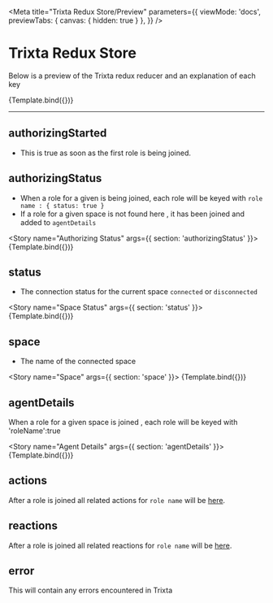 
<Meta title="Trixta Redux Store/Preview" parameters={{
    viewMode: 'docs',
    previewTabs: {
      canvas: { hidden: true }
     },
  }} />

# Trixta Redux Store

Below is a preview of the Trixta redux reducer and an explanation of each key

<Story name="Trixta State">{Template.bind({})}</Story>

---

## authorizingStarted

- This is true as soon as the first role is being joined.

## authorizingStatus

- When a role for a given is being joined, each role will be keyed with ```role name : { status: true }```
- If a role for a given space is not found here , it has been joined and added to `agentDetails`

<Story name="Authorizing Status" args={{ section: 'authorizingStatus' }}>
  {Template.bind({})}
</Story>

## status

- The connection status for the current space ```connected``` or ```disconnected```

<Story name="Space Status" args={{ section: 'status' }}>
  {Template.bind({})}
</Story>

## space

- The name of the connected space

<Story name="Space" args={{ section: 'space' }}>
  {Template.bind({})}
</Story>

## agentDetails

When a role for a given space is joined , each role will be keyed with 'roleName':true

<Story name="Agent Details" args={{ section: 'agentDetails' }}>
  {Template.bind({})}
</Story>

## actions
After a role is joined all related actions for `role name` will be [here](?path=/docs/trixta-redux-store-actions--actions).

## reactions
After a role is joined all related reactions for `role name` will be [here](?path=/docs/trixta-redux-store-reactions--reactions).

## error

This will contain any errors encountered in Trixta
